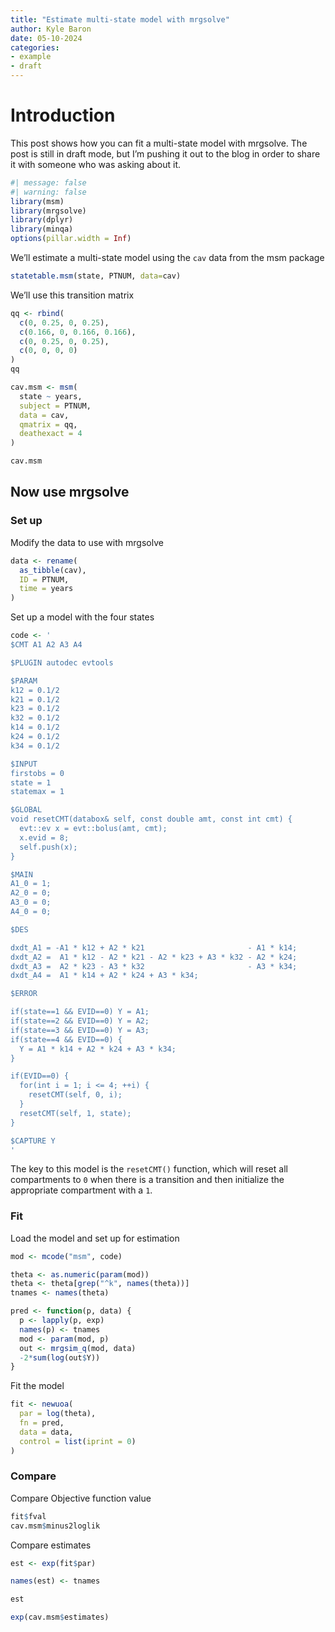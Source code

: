 ```yaml
---
title: "Estimate multi-state model with mrgsolve"
author: Kyle Baron
date: 05-10-2024
categories:
- example
- draft
---
```



# Introduction 

This post shows how you can fit a multi-state model with mrgsolve. The post is 
still in draft mode, but I'm pushing it out to the blog in order to share it 
with someone who was asking about it. 

```r
#| message: false
#| warning: false
library(msm)
library(mrgsolve)
library(dplyr)
library(minqa)
options(pillar.width = Inf)
```

We'll estimate a multi-state model using the `cav` data from the msm package

```r
statetable.msm(state, PTNUM, data=cav)
```

We'll use this transition matrix

```r
qq <- rbind(
  c(0, 0.25, 0, 0.25), 
  c(0.166, 0, 0.166, 0.166),
  c(0, 0.25, 0, 0.25), 
  c(0, 0, 0, 0)
)
qq
```

```r
cav.msm <- msm(
  state ~ years, 
  subject = PTNUM, 
  data = cav,
  qmatrix = qq, 
  deathexact = 4
)

cav.msm
```

## Now use mrgsolve

### Set up

Modify the data to use with mrgsolve

```r
data <- rename(
  as_tibble(cav), 
  ID = PTNUM, 
  time = years
) 
```


Set up a model with the four states

```r

code <- '
$CMT A1 A2 A3 A4

$PLUGIN autodec evtools

$PARAM
k12 = 0.1/2 
k21 = 0.1/2
k23 = 0.1/2
k32 = 0.1/2
k14 = 0.1/2
k24 = 0.1/2
k34 = 0.1/2

$INPUT 
firstobs = 0
state = 1
statemax = 1

$GLOBAL
void resetCMT(databox& self, const double amt, const int cmt) {
  evt::ev x = evt::bolus(amt, cmt);
  x.evid = 8;
  self.push(x);
}

$MAIN 
A1_0 = 1;
A2_0 = 0; 
A3_0 = 0; 
A4_0 = 0;

$DES

dxdt_A1 = -A1 * k12 + A2 * k21                       - A1 * k14;
dxdt_A2 =  A1 * k12 - A2 * k21 - A2 * k23 + A3 * k32 - A2 * k24;
dxdt_A3 =  A2 * k23 - A3 * k32                       - A3 * k34;
dxdt_A4 =  A1 * k14 + A2 * k24 + A3 * k34;

$ERROR

if(state==1 && EVID==0) Y = A1;
if(state==2 && EVID==0) Y = A2;
if(state==3 && EVID==0) Y = A3;
if(state==4 && EVID==0) {
  Y = A1 * k14 + A2 * k24 + A3 * k34;
}

if(EVID==0) {
  for(int i = 1; i <= 4; ++i) {
    resetCMT(self, 0, i);
  }
  resetCMT(self, 1, state);
}

$CAPTURE Y
'
```

The key to this model is the `resetCMT()` function, which will reset all 
compartments to `0` when there is a transition and then initialize the appropriate
compartment with a `1`. 

### Fit

Load the model and set up for estimation

```r
mod <- mcode("msm", code)

theta <- as.numeric(param(mod))
theta <- theta[grep("^k", names(theta))]
tnames <- names(theta)

pred <- function(p, data) {
  p <- lapply(p, exp)
  names(p) <- tnames
  mod <- param(mod, p)
  out <- mrgsim_q(mod, data)
  -2*sum(log(out$Y))
}
```

Fit the model

```r
fit <- newuoa(
  par = log(theta), 
  fn = pred, 
  data = data, 
  control = list(iprint = 0)
)
```

### Compare

Compare Objective function value

```r
fit$fval
cav.msm$minus2loglik
```

Compare estimates

```r
est <- exp(fit$par)

names(est) <- tnames

est

exp(cav.msm$estimates)
```
